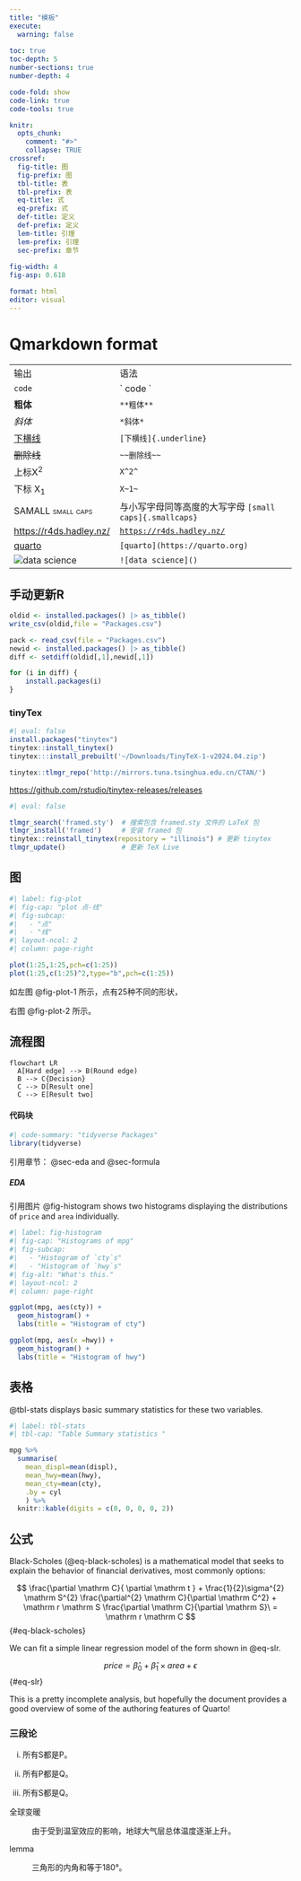 ```yaml
---
title: "模板"
execute:
  warning: false
  
toc: true
toc-depth: 5
number-sections: true
number-depth: 4

code-fold: show
code-link: true
code-tools: true

knitr:
  opts_chunk: 
    comment: "#>" 
    collapse: TRUE
crossref: 
  fig-title: 图
  fig-prefix: 图
  tbl-title: 表
  tbl-prefix: 表
  eq-title: 式
  eq-prefix: 式
  def-title: 定义
  def-prefix: 定义
  lem-title: 引理
  lem-prefix: 引理
  sec-prefix: 章节
  
fig-width: 4
fig-asp: 0.618

format: html
editor: visual
---
```


# Qmarkdown format

|                                       |                                                         |
|---------------------------|---------------------------------------------|
| 输出                                  | 语法                                                    |
| `code`                                | \` code \`                                              |
| **粗体**                              | `**粗体**`                                              |
| *斜体*                                | `*斜体*`                                                |
| [下横线]{.underline}                  | `[下横线]{.underline}`                                  |
| ~~删除线~~                            | `~~删除线~~`                                            |
| 上标X^2^                              | `X^2^`                                                  |
| 下标 X~1~                             | `X~1~`                                                  |
| [SAMALL small caps]{.smallcaps}       | 与小写字母同等高度的大写字母 `[small caps]{.smallcaps}` |
| <https://r4ds.hadley.nz/>             | [`https://r4ds.hadley.nz/`](https://r4ds.hadley.nz/)    |
| [quarto](https://quarto.org)          | `[quarto](https://quarto.org)`                          |
| ![data science](){alt="data science"} | `![data science]()`                                     |

## 手动更新R {#sec-uptate}

```r
oldid <- installed.packages() |> as_tibble()
write_csv(oldid,file = "Packages.csv")
```

```r
pack <- read_csv(file = "Packages.csv")
newid <- installed.packages() |> as_tibble()
diff <- setdiff(oldid[,1],newid[,1])

for (i in diff) {
    install.packages(i)
}
```

### tinyTex

```r
#| eval: false
install.packages("tinytex")
tinytex::install_tinytex()
tinytex:::install_prebuilt('~/Downloads/TinyTeX-1-v2024.04.zip')

tinytex::tlmgr_repo('http://mirrors.tuna.tsinghua.edu.cn/CTAN/')
```

<https://github.com/rstudio/tinytex-releases/releases>

```r
#| eval: false

tlmgr_search('framed.sty')  # 搜索包含 framed.sty 文件的 LaTeX 包
tlmgr_install('framed')     # 安装 framed 包
tinytex::reinstall_tinytex(repository = "illinois") # 更新 tinytex
tlmgr_update()              # 更新 TeX Live
```

## 图

```r
#| label: fig-plot
#| fig-cap: "plot 点-线"
#| fig-subcap:
#|   - "点"
#|   - "线"
#| layout-ncol: 2
#| column: page-right

plot(1:25,1:25,pch=c(1:25))
plot(1:25,c(1:25)^2,type="b",pch=c(1:25))
```

如左图 @fig-plot-1 所示，点有25种不同的形状，

右图 @fig-plot-2 所示。

## 流程图

```mermaid
flowchart LR
  A[Hard edge] --> B(Round edge)
  B --> C{Decision}
  C --> D[Result one]
  C --> E[Result two]
```

#### 代码块

```r
#| code-summary: "tidyverse Packages"
library(tidyverse)
```

引用章节： @sec-eda and @sec-formula

##### EDA {#sec-eda}

引用图片 @fig-histogram shows two histograms displaying the distributions of `price` and `area` individually.

```r
#| label: fig-histogram
#| fig-cap: "Histograms of mpg"
#| fig-subcap:
#|   - "Histogram of `cty`s"
#|   - "Histogram of `hwy`s" 
#| fig-alt: "What's this."
#| layout-ncol: 2
#| column: page-right

ggplot(mpg, aes(cty)) +
  geom_histogram() +
  labs(title = "Histogram of cty")

ggplot(mpg, aes(x =hwy)) +
  geom_histogram() +
  labs(title = "Histogram of hwy")
```

## 表格

@tbl-stats displays basic summary statistics for these two variables.

```r
#| label: tbl-stats
#| tbl-cap: "Table Summary statistics "

mpg %>%
  summarise(
    mean_displ=mean(displ),
    mean_hwy=mean(hwy),
    mean_cty=mean(cty),
    .by = cyl
    ) %>%
  knitr::kable(digits = c(0, 0, 0, 0, 2))
```

## 公式 {#sec-formula}

Black-Scholes (@eq-black-scholes) is a mathematical model that seeks to explain the behavior of financial derivatives, most commonly options:

$$ \frac{\partial \mathrm C}{ \partial \mathrm t } + \frac{1}{2}\sigma^{2} \mathrm S^{2} \frac{\partial^{2} \mathrm C}{\partial \mathrm C^2}   + \mathrm r \mathrm S \frac{\partial \mathrm C}{\partial \mathrm S}\ =   \mathrm r \mathrm C  $$ {#eq-black-scholes}

We can fit a simple linear regression model of the form shown in @eq-slr.

$$
price = \hat{\beta}_0 + \hat{\beta}_1 \times area + \epsilon
$$ {#eq-slr}

::: callout-note
This is a pretty incomplete analysis, but hopefully the document provides a good overview of some of the authoring features of Quarto!
:::

### 三段论

i.  所有S都是P。

ii. 所有P都是Q。

iii. 所有S都是Q。

全球变暖

:   由于受到温室效应的影响，地球大气层总体温度逐渐上升。

lemma

:   三角形的内角和等于180°。
